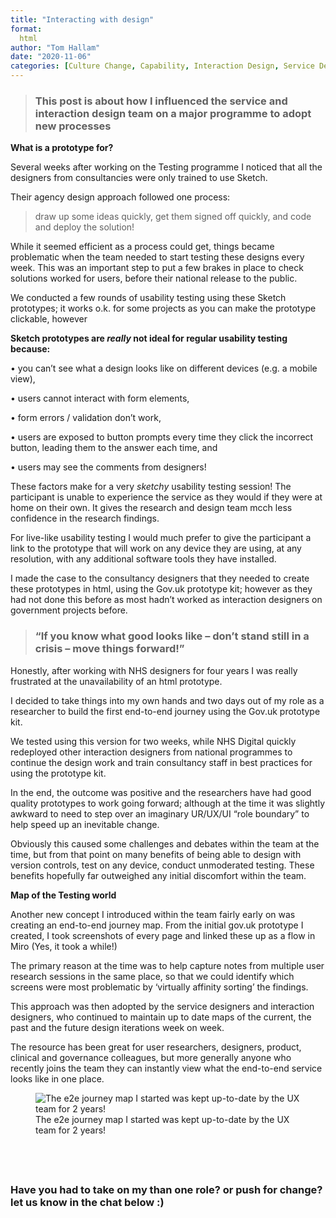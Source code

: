 ```yaml
---
title: "Interacting with design"
format:
  html
author: "Tom Hallam"
date: "2020-11-06"
categories: [Culture Change, Capability, Interaction Design, Service Deisgn, Usability, Leadership, Covid Testing]
---
```


> ### This post is about how I influenced the service and interaction design team on a major programme to adopt new processes



**What is a prototype for?**

Several weeks after working on the Testing programme I noticed that all the designers from consultancies were only trained to use Sketch.

Their agency design approach followed one process:

> draw up some ideas quickly, get them signed off quickly, and code and deploy the solution!

While it seemed efficient as a process could get, things became problematic when the team needed to start testing these designs every week. This was an important step to put a few brakes in place to check solutions worked for users, before their national release to the public.

We conducted a few rounds of usability testing using these Sketch prototypes; it works o.k. for some projects as you can make the prototype clickable, however

**Sketch prototypes are *really* not ideal for regular usability testing because:**

•	you can’t see what a design looks like on different devices (e.g. a mobile view),

•	users cannot interact with form elements,

•	form errors / validation don’t work,

•	users are exposed to button prompts every time they click the incorrect button, leading them to the answer each time, and

•	users may see the comments from designers!


These factors make for a very *sketchy* usability testing session! The participant is unable to experience the service as they would if they were at home on their own. It gives the research and design team mcch less confidence in the research findings.

For live-like usability testing I would much prefer to give the participant a link to the prototype that will work on any device they are using, at any resolution, with any additional software tools they have installed.

I made the case to the consultancy designers that they needed to create these prototypes in html, using the Gov.uk prototype kit; however as they had not done this before as most hadn’t worked as interaction designers on government projects before.


> ### "If you know what good looks like – don’t stand still in a crisis – move things forward!"

Honestly, after working with NHS designers for four years I was really frustrated at the unavailability of an html prototype. 

I decided to take things into my own hands and two days out of my role as a researcher to build the first end-to-end journey using the Gov.uk prototype kit. 

We tested using this version for two weeks, while NHS Digital quickly redeployed other interaction designers from national programmes to continue the design work and train consultancy staff in best practices for using the prototype kit.

In the end, the outcome was positive and the researchers have had good quality prototypes to work going forward; although at the time it was slightly awkward to need to step over an imaginary UR/UX/UI “role boundary” to help speed up an inevitable change.

Obviously this caused some challenges and debates within the team at the time, but from that point on many benefits of being able to design with version controls, test on any device, conduct unmoderated testing. These benefits hopefully far outweighed any initial discomfort within the team.


**Map of the Testing world**

Another new concept I introduced within the team fairly early on was creating an end-to-end journey map. From the initial gov.uk prototype I created, I took screenshots of every page and linked these up as a flow in Miro (Yes, it took a while!)

The primary reason at the time was to help capture notes from multiple user research sessions in the same place, so that we could identify which screens were most problematic by ‘virtually affinity sorting’ the findings.

This approach was then adopted by the service designers and interaction designers, who continued to maintain up to date maps of the current, the past and the future design iterations week on week.

The resource has been great for user researchers, designers, product, clinical and governance colleagues, but more generally anyone who recently joins the team they can instantly view what the end-to-end service looks like in one place.

![The e2e journey map I started was kept up-to-date by the UX team for 2 years!](e2e-journeys-map.png)




<br>
---

### Have you had to take on my than one role? or push for change? let us know in the chat below :)

<script src="https://giscus.app/client.js"
        data-repo="thomashallam/thomashallam.github.io"
        data-repo-id="R_kgDOIW_M2g"
        data-category="General"
        data-category-id="DIC_kwDOIW_M2s4CSpZr"
        data-mapping="url"
        data-strict="0"
        data-reactions-enabled="1"
        data-emit-metadata="0"
        data-input-position="top"
        data-theme="dark_protanopia"
        data-lang="en"
        data-loading="lazy"
        crossorigin="anonymous"
        async>
</script>